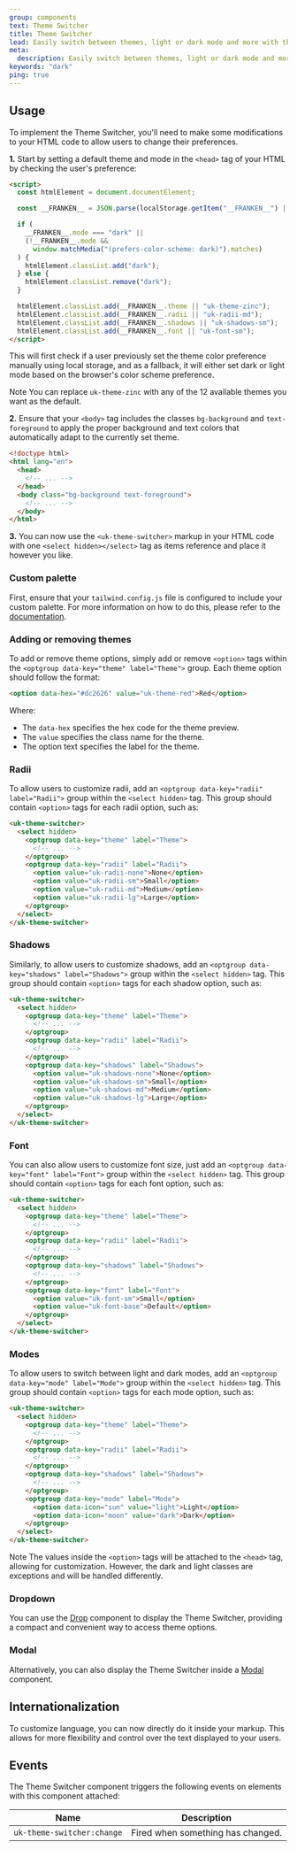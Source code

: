 ```yaml
---
group: components
text: Theme Switcher
title: Theme Switcher
lead: Easily switch between themes, light or dark mode and more with the Theme Switcher component.
meta:
  description: Easily switch between themes, light or dark mode and more with the Theme Switcher component.
keywords: "dark"
ping: true
---
```



## Usage

To implement the Theme Switcher, you'll need to make some modifications to your HTML code to allow users to change their preferences.

**1.** Start by setting a default theme and mode in the `<head>` tag of your HTML by checking the user's preference:

```html
<script>
  const htmlElement = document.documentElement;

  const __FRANKEN__ = JSON.parse(localStorage.getItem("__FRANKEN__") || "{}");

  if (
    __FRANKEN__.mode === "dark" ||
    (!__FRANKEN__.mode &&
      window.matchMedia("(prefers-color-scheme: dark)").matches)
  ) {
    htmlElement.classList.add("dark");
  } else {
    htmlElement.classList.remove("dark");
  }

  htmlElement.classList.add(__FRANKEN__.theme || "uk-theme-zinc");
  htmlElement.classList.add(__FRANKEN__.radii || "uk-radii-md");
  htmlElement.classList.add(__FRANKEN__.shadows || "uk-shadows-sm");
  htmlElement.classList.add(__FRANKEN__.font || "uk-font-sm");
</script>
```

This will first check if a user previously set the theme color preference manually using local storage, and as a fallback, it will either set dark or light mode based on the browser's color scheme preference.

<span class="uk-label uk-label-primary">Note</span> You can replace
`uk-theme-zinc` with any of the 12 available themes you want as the default.

**2\.** Ensure that your `<body>` tag includes the classes `bg-background` and `text-foreground` to apply the proper background and text colors that automatically adapt to the currently set theme.

```html
<!doctype html>
<html lang="en">
  <head>
    <!-- ... -->
  </head>
  <body class="bg-background text-foreground">
    <!-- ... -->
  </body>
</html>
```

**3\.** You can now use the `<uk-theme-switcher>` markup in your HTML code with one `<select hidden></select>` tag as items reference and place it however you like.

<Snippet component="theme_switcher.basic" />

### Custom palette

First, ensure that your `tailwind.config.js` file is configured to include your custom palette. For more information on how to do this, please refer to the [documentation](/docs/2.0/theming#custom-palette).

### Adding or removing themes

To add or remove theme options, simply add or remove `<option>` tags within the `<optgroup data-key="theme" label="Theme">` group. Each theme option should follow the format:

```html
<option data-hex="#dc2626" value="uk-theme-red">Red</option>
```

Where:

- The `data-hex` specifies the hex code for the theme preview.
- The `value` specifies the class name for the theme.
- The option text specifies the label for the theme.

### Radii

To allow users to customize radii, add an `<optgroup data-key="radii" label="Radii">` group within the `<select hidden>` tag. This group should contain `<option>` tags for each radii option, such as:

```html
<uk-theme-switcher>
  <select hidden>
    <optgroup data-key="theme" label="Theme">
      <!-- ... -->
    </optgroup>
    <optgroup data-key="radii" label="Radii">
      <option value="uk-radii-none">None</option>
      <option value="uk-radii-sm">Small</option>
      <option value="uk-radii-md">Medium</option>
      <option value="uk-radii-lg">Large</option>
    </optgroup>
  </select>
</uk-theme-switcher>
```

### Shadows

Similarly, to allow users to customize shadows, add an `<optgroup data-key="shadows" label="Shadows">` group within the `<select hidden>` tag. This group should contain `<option>` tags for each shadow option, such as:

```html
<uk-theme-switcher>
  <select hidden>
    <optgroup data-key="theme" label="Theme">
      <!-- ... -->
    </optgroup>
    <optgroup data-key="radii" label="Radii">
      <!-- ... -->
    </optgroup>
    <optgroup data-key="shadows" label="Shadows">
      <option value="uk-shadows-none">None</option>
      <option value="uk-shadows-sm">Small</option>
      <option value="uk-shadows-md">Medium</option>
      <option value="uk-shadows-lg">Large</option>
    </optgroup>
  </select>
</uk-theme-switcher>
```

### Font

You can also allow users to customize font size, just add an `<optgroup data-key="font" label="Font">` group within the `<select hidden>` tag. This group should contain `<option>` tags for each font option, such as:

```html
<uk-theme-switcher>
  <select hidden>
    <optgroup data-key="theme" label="Theme">
      <!-- ... -->
    </optgroup>
    <optgroup data-key="radii" label="Radii">
      <!-- ... -->
    </optgroup>
    <optgroup data-key="shadows" label="Shadows">
      <!-- ... -->
    </optgroup>
    <optgroup data-key="font" label="Font">
      <option value="uk-font-sm">Small</option>
      <option value="uk-font-base">Default</option>
    </optgroup>
  </select>
</uk-theme-switcher>
```

### Modes

To allow users to switch between light and dark modes, add an `<optgroup data-key="mode" label="Mode">` group within the `<select hidden>` tag. This group should contain `<option>` tags for each mode option, such as:

```html
<uk-theme-switcher>
  <select hidden>
    <optgroup data-key="theme" label="Theme">
      <!-- ... -->
    </optgroup>
    <optgroup data-key="radii" label="Radii">
      <!-- ... -->
    </optgroup>
    <optgroup data-key="shadows" label="Shadows">
      <!-- ... -->
    </optgroup>
    <optgroup data-key="mode" label="Mode">
      <option data-icon="sun" value="light">Light</option>
      <option data-icon="moon" value="dark">Dark</option>
    </optgroup>
  </select>
</uk-theme-switcher>
```

<span class="uk-label uk-label-primary">Note</span> The values inside the `<option>` tags will be attached to the `<head>` tag, allowing for customization. However, the dark and light classes are exceptions and will be handled differently.

### Dropdown

You can use the [Drop](/docs/2.0/drop) component to display the Theme Switcher, providing a compact and convenient way to access theme options.

<Snippet component="theme_switcher.drop" />

### Modal

Alternatively, you can also display the Theme Switcher inside a [Modal](/docs/2.0/modal) component.

<Snippet component="theme_switcher.modal" />

## Internationalization

To customize language, you can now directly do it inside your markup. This allows for more flexibility and control over the text displayed to your users.

<Snippet component="theme_switcher.i18n" />

## Events

The Theme Switcher component triggers the following events on elements with this component attached:

| Name                       | Description                       |
| -------------------------- | --------------------------------- |
| `uk-theme-switcher:change` | Fired when something has changed. |
